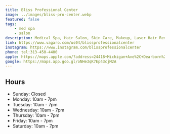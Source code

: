 ```yaml
---
title: Bliss Professional Center
image: ../images/bliss-pro-center.webp
featured: false
tags:
    - med spa
    - salon
description: Medical Spa, Hair Salon, Skin Care, Makeup, Laser Hair Removal, Extensions
link: https://www.vagaro.com/us04/blissprofessionalcenter
instagram: https://www.instagram.com/blissprofessionalcenter
phone: tel:313-450-4400
apple: https://maps.apple.com/?address=24418+Michigan+Ave%2C+Dearborn%2C+MI+48124%2C+United+States&auid=14246061063162963531&ll=42.2994129%2C-83.2753265&lsp=9902&q=Bliss+Professional+Center
google: https://maps.app.goo.gl/oNHe3qK7Ep43cjM2A
---
```


## Hours

- Sunday: Closed
- Monday: 10am - 7pm
- Tuesday: 10am - 7pm
- Wednesday: 10am - 7pm
- Thursday: 10am - 7pm
- Friday: 10am - 7pm
- Saturday: 10am - 7pm